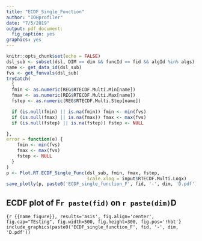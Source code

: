 ---
title: "ECDF_Single_Function"
author: "IOHprofiler"
date: "7/5/2019"
output: pdf_document:
  fig_caption: yes
graphics: yes
---

```{r, include=FALSE}
knitr::opts_chunk$set(echo = FALSE)
dsl_sub <- subset(dsl, DIM == dim && funcId == fid && algId %in% algs)
name <- get_data_id(dsl_sub)
fvs <- get_funvals(dsl_sub)
tryCatch(
  {
  fmin <- as.numeric(REG$RTECDF.Multi.Min[name])
  fmax <- as.numeric(REG$RTECDF.Multi.Max[name])
  fstep <- as.numeric(REG$RTECDF.Multi.Step[name])

  if (is.null(fmin) || is.na(fmin)) fmin <- min(fvs)
  if (is.null(fmax) || is.na(fmax)) fmax <- max(fvs)
  if (is.null(fstep) || is.na(fstep)) fstep <- NULL

},
error = function(e) {
    fmin <- min(fvs)
    fmax <- max(fvs)
    fstep <- NULL
  }
)
p <- Plot.RT.ECDF_Single_Func(dsl_sub, fmin, fmax, fstep,
                              scale.xlog = input$RTECDF.Multi.Logx)
save_plotly(p, paste0('ECDF_single_function_F', fid, '-', dim, 'D.pdf'), 'pdf', width = 1000, height = 500)
```
## ECDF plot of F`r paste(fid)` on `r paste(dim)`D

```{r {{name_figure}}, results='asis', fig.align='center', fig.cap="TEsting", fig.width=500, fig.height=300, fig.pos='!hbt'}
include_graphics(paste0('ECDF_single_function_F', fid, '-', dim, 'D.pdf'))
```
